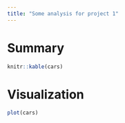 ```yaml
---
title: "Some analysis for project 1"
---
```


# Summary 

```r
knitr::kable(cars)
```


# Visualization 

```r
plot(cars)
```

